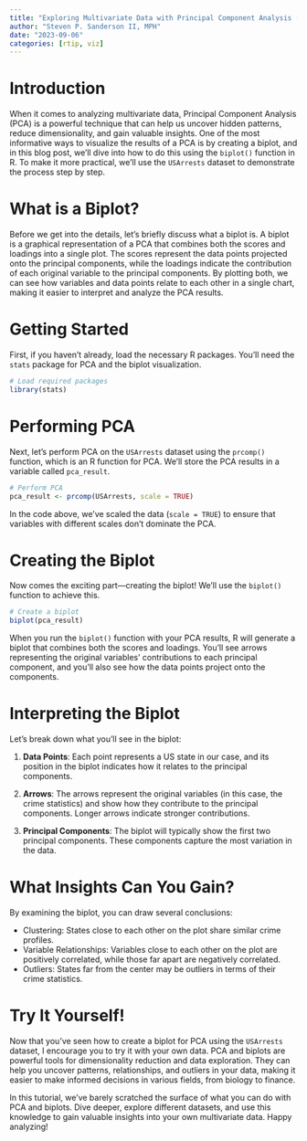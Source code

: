 ```yaml
---
title: "Exploring Multivariate Data with Principal Component Analysis (PCA) Biplot in R"
author: "Steven P. Sanderson II, MPH"
date: "2023-09-06"
categories: [rtip, viz]
---
```



# Introduction

When it comes to analyzing multivariate data, Principal Component Analysis (PCA) is a powerful technique that can help us uncover hidden patterns, reduce dimensionality, and gain valuable insights. One of the most informative ways to visualize the results of a PCA is by creating a biplot, and in this blog post, we'll dive into how to do this using the `biplot()` function in R. To make it more practical, we'll use the `USArrests` dataset to demonstrate the process step by step.

# What is a Biplot?

Before we get into the details, let's briefly discuss what a biplot is. A biplot is a graphical representation of a PCA that combines both the scores and loadings into a single plot. The scores represent the data points projected onto the principal components, while the loadings indicate the contribution of each original variable to the principal components. By plotting both, we can see how variables and data points relate to each other in a single chart, making it easier to interpret and analyze the PCA results.

# Getting Started

First, if you haven't already, load the necessary R packages. You'll need the `stats` package for PCA and the biplot visualization.

```r
# Load required packages
library(stats)
```

# Performing PCA

Next, let's perform PCA on the `USArrests` dataset using the `prcomp()` function, which is an R function for PCA. We'll store the PCA results in a variable called `pca_result`.

```r
# Perform PCA
pca_result <- prcomp(USArrests, scale = TRUE)
```

In the code above, we've scaled the data (`scale = TRUE`) to ensure that variables with different scales don't dominate the PCA.

# Creating the Biplot

Now comes the exciting part—creating the biplot! We'll use the `biplot()` function to achieve this.

```r
# Create a biplot
biplot(pca_result)
```

When you run the `biplot()` function with your PCA results, R will generate a biplot that combines both the scores and loadings. You'll see arrows representing the original variables' contributions to each principal component, and you'll also see how the data points project onto the components.

# Interpreting the Biplot

Let's break down what you'll see in the biplot:

1. **Data Points**: Each point represents a US state in our case, and its position in the biplot indicates how it relates to the principal components.

2. **Arrows**: The arrows represent the original variables (in this case, the crime statistics) and show how they contribute to the principal components. Longer arrows indicate stronger contributions.

3. **Principal Components**: The biplot will typically show the first two principal components. These components capture the most variation in the data.

# What Insights Can You Gain?

By examining the biplot, you can draw several conclusions:

- Clustering: States close to each other on the plot share similar crime profiles.
- Variable Relationships: Variables close to each other on the plot are positively correlated, while those far apart are negatively correlated.
- Outliers: States far from the center may be outliers in terms of their crime statistics.

# Try It Yourself!

Now that you've seen how to create a biplot for PCA using the `USArrests` dataset, I encourage you to try it with your own data. PCA and biplots are powerful tools for dimensionality reduction and data exploration. They can help you uncover patterns, relationships, and outliers in your data, making it easier to make informed decisions in various fields, from biology to finance.

In this tutorial, we've barely scratched the surface of what you can do with PCA and biplots. Dive deeper, explore different datasets, and use this knowledge to gain valuable insights into your own multivariate data. Happy analyzing!